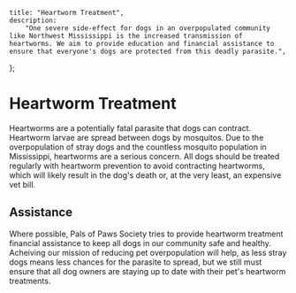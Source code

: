 
	title: "Heartworm Treatment",
	description:
		"One severe side-effect for dogs in an overpopulated community like Northwest Mississippi is the increased transmission of heartworms. We aim to provide education and financial assistance to ensure that everyone's dogs are protected from this deadly parasite.",
};


# Heartworm Treatment

Heartworms are a potentially fatal parasite that dogs can contract. Heartworm larvae are spread between dogs by mosquitos. Due to the overpopulation of stray dogs and the countless mosquito population in Mississippi, heartworms are a serious concern. All dogs should be treated regularly with heartworm prevention to avoid contracting heartworms, which will likely result in the dog's death or, at the very least, an expensive vet bill.

## Assistance

Where possible, Pals of Paws Society tries to provide heartworm treatment financial assistance to keep all dogs in our community safe and healthy. Acheiving our mission of reducing pet overpopulation will help, as less stray dogs means less chances for the parasite to spread, but we still must ensure that all dog owners are staying up to date with their pet's heartworm treatments.

<MDXImage
	src={heartworms}
	alt="A graphical chart explaining heartworms, the dangers it poses, and how it can be prevented."
	longdesc="/public/descriptions/spayneuter.txt"
	width={1250}
	height={1000}
	priority
/>
